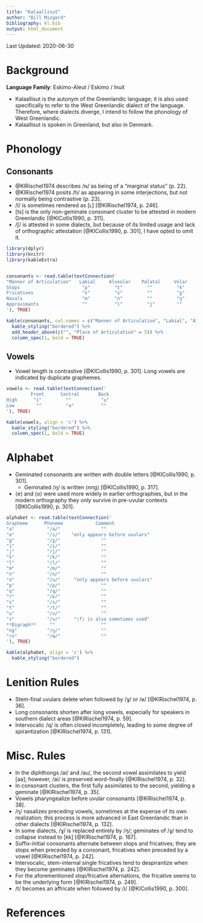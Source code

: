 ```yaml
---
title: "Kalaallisut"
author: "Bill Mizgerd"
bibliography: kl.bib
output: html_document
---
```


Last Updated: 2020-06-30

# Background

**Language Family**: Eskimo-Aleut / Eskimo / Inuit

* Kalaallisut is the autonym of the Greenlandic language; it is also used specifically to refer to the West Greenlandic dialect of the language. Therefore, where dialects diverge, I intend to follow the phonology of West Greenlandic.
* Kalaallisut is spoken in Greenland, but also in Denmark.

# Phonology

## Consonants

* @KlRischel1974 describes /ɴ/ as being of a "marginal status" (p. 22).
* @KlRischel1974 posits /h/ as appearing in some interjections, but not normally being contrastive (p. 23).
* /l/ is sometimes rendered as [ʟ] [@KlRischel1974, p. 246].
* [ts] is the only non-geminate consonant cluster to be attested in modern Greenlandic [@KlCollis1990, p. 311].
* /ʃ/ is attested in some dialects, but because of its limited usage and lack of orthographic attestation [@KlCollis1990, p. 301], I have opted to omit it.

```r

library(dplyr)
library(knitr)
library(kableExtra)


consonants <- read.table(textConnection('
"Manner of Articulation"   Labial     Alveolar    Palatal     Velar     Uvular
Stops                       "p"         "t"         ""         "k"       "q"
Fricatives                  "v"         "s"         ""         "ɣ"       "ʁ"
Nasals                      "m"         "n"         ""         "ŋ"       "ɴ"
Approximants                ""          "l"         "j"        ""        ""
'), TRUE)

kable(consonants, col.names = c("Manner of Articulation", "Labial", "Alveolar", "Palatal", "Velar", "Uvular"), align = 'c') %>%
  kable_styling("bordered") %>%
  add_header_above(c("", "Place of Articulation" = 5)) %>%
  column_spec(1, bold = TRUE)
```  

## Vowels

* Vowel length is contrastive [@KlCollis1990, p. 301]. Long vowels are indicated by duplicate graphemes.

```r

vowels <- read.table(textConnection('
         Front      Central       Back
High      "i"         ""           "u"
Low        ""         "a"          ""
'), TRUE)

kable(vowels, align = 'c') %>%
  kable_styling("bordered") %>%
  column_spec(1, bold = TRUE)
```    

# Alphabet

* Geminated consonants are written with double letters [@KlCollis1990, p. 301].
    - Geminated /ŋ/ is written ⟨nng⟩ [@KlCollis1990, p. 317].
* ⟨e⟩ and ⟨o⟩ were used more widely in earlier orthographies, but in the modern orthography they only survive in pre-uvular contexts [@KlCollis1990, p. 301].

```r

alphabet <- read.table(textConnection('
Grapheme      Phoneme            Comment
"a"            "/a/"               ""
"e"            "/i/"    "only appears before uvulars"  
"g"            "/ɣ/"               ""
"i"            "/i/"               ""
"j"            "/j/"               ""
"k"            "/k/"               ""
"l"            "/l/"               ""
"m"            "/m/"               ""
"n"            "/n/"               ""
"o"            "/u/"     "only appears before uvulars"
"p"            "/p/"               ""
"q"            "/q/"               ""
"r"            "/ʁ/"               ""
"s"            "/s/"               ""
"t"            "/t/"               ""
"u"            "/u/"               ""
"v"            "/v/"     "⟨f⟩ is also sometimes used"
**Digraph**     ""                 ""
"ng"           "/ŋ/"               ""   
"rn"           "/ɴ/"               ""
'), TRUE)

kable(alphabet, align = 'c') %>%
  kable_styling("bordered")
```

# Lenition Rules

* Stem-final uvulars delete when followed by /ɣ/ or /ʁ/ [@KlRischel1974, p. 36].
* Long consonants shorten after long vowels, especially for speakers in southern dialect areas [@KlRischel1974, p. 59].
* Intervocalic /q/ is often closed incompletely, leading to some degree of spirantization [@KlRischel1974, p. 131].

# Misc. Rules

* In the diphthongs /ai/ and /au/, the second vowel assimilates to yield [aa]; however, /ai/ is preserved word-finally [@KlRischel1974, p. 32].
* In consonant clusters, the first fully assimilates to the second, yielding a geminate [@KlRischel1974, p. 35].
* Vowels pharyngealize before uvular consonants [@KlRischel1974, p. 38].
* /ŋ/ nasalizes preceding vowels, sometimes at the expense of its own realization; this process is more advanced in East Greenlandic than in other dialects [@KlRischel1974, p. 132].
* In some dialects, /ɣ/ is replaced entirely by /ŋ/; geminates of /ɣ/ tend to collapse instead to [kk] [@KlRischel1974, p. 167].
* Suffix-initial consonants alternate between stops and fricatives; they are stops when preceded by a consonant, fricatives when preceded by a vowel [@KlRischel1974, p. 242].
* Intervocalic, stem-internal single fricatives tend to despirantize when they become geminates [@KlRischel1974, p. 242].
* For the aforementioned stop/fricative alternations, the fricative seems to be the underlying form [@KlRischel1974, p. 249].
* /t/ becomes an affricate when followed by /i/ [@KlCollis1990, p. 300].

# References
